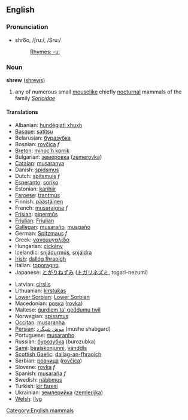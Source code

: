 ==English==
=== Pronunciation ===
*shro͞o, /ʃruː/, /Sru:/
*:[[Rhymes:English:-uː|Rhymes: -uː]]

=== Noun ===
'''shrew''' ([[shrews]])

# any of numerous small [[mouselike]] chiefly [[nocturnal]] mammals of the family ''[[Soricidae]]''

==== Translations ====
*Albanian: [[hundëgjati xhuxh]]
*[[Basque]]: [[satitsu]]
*Belarusian: [[буразубка]]
*Bosnian: [[rovčica]] ''f''
*[[Breton]]: [[minoc’h korrik]]
*Bulgarian: [[земеровка]] ([[zemerovka]])
*[[Catalan]]: [[musaranya]]
*Danish: [[spidsmus]]
*Dutch: [[spitsmuis]] ''f''
*[[Esperanto]]: [[soriko]]
*Estonian: [[karihiir]]
*[[Faroese]]: [[trantmús]]
*Finnish: [[päästäinen]]
*French: [[musaraigne]] ''f''
*[[Frisian]]: [[pipermûs]]
*[[Friulian]]: [[Friulian]]
*[[Gallegan]]: [[musaraño]], [[musgaño]]
*German: [[Spitzmaus]] ''f''
*Greek: [[νανομυγαλίδα]]
*Hungarian: [[cickány]]
*Icelandic: [[snjádurmús]], [[snjáldra]]
*[[Irish]]: [[dallóg fhraoigh]]
*Italian: [[toporagno]]
*Japanese: [[とがりねずみ]] ([[トガリネズミ]], togari-nezumi)
<!--*[[Latin]]: [[Sorex (araneus]], [[minutus)]] '' ''-->
*Latvian: [[cirslis]]
*Lithuanian: [[kirstukas]]
*[[Lower Sorbian]]: [[Lower Sorbian]]
*Macedonian: [[ровка]] ([[rovka]])
*Maltese: [[ġurdiem ta’ geddumu twil]]
*Norwegian: [[spissmus]]
*[[Occitan]]: [[musaranha]]
*[[Persian]]: [[موش شبگرد]] (mushe shabgard)
*Portuguese: [[musaranho]]
*Russian: [[бурозубка]] (burozubka)
*[[Sami]]: [[beaiskonjunni]], [[vánddis]]
*[[Scottish Gaelic]]: [[dallag-an-fhraoich]]
*Serbian: [[ровчица]] ([[rovčica]])
*Slovene: [[rovka]] ''f''
*Spanish: [[musaraña]] ''f''
*Swedish: [[näbbmus]]
*Turkish: [[kir faresi]]
*Ukrainian: [[землерийка]] ([[zemlerijka]])
*[[Welsh]]: [[llyg]]

[[Category:English mammals]]